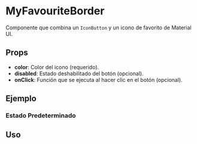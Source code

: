 
<Meta of={MyFavouriteBorder} title="MyFavouriteBorder" />

# MyFavouriteBorder

Componente que combina un `IconButton` y un icono de favorito de Material UI.

## Props

- **color**: Color del icono (requerido).
- **disabled**: Estado deshabilitado del botón (opcional).
- **onClick**: Función que se ejecuta al hacer clic en el botón (opcional).

## Ejemplo

### Estado Predeterminado

<Canvas of={MyFavouriteBorder.Default} />

## Uso

```ts
import { MyFavouriteBorder } from 'milibreria';

function Example() {
    return (
        <MyFavouriteBorder
            color="red" 
            onClick={() => alert("¡Favorito añadido!")} 
        />
    );
}
export default Example;
